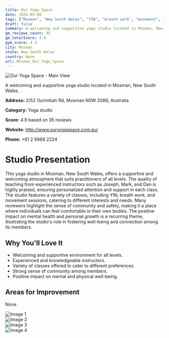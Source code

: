 ```yaml
---
title: Our Yoga Space
date: 2025-03-08
tags: ["Mosman", "New South Wales", "YIN", "breath work", "movement", "welcoming", "community-oriented", "Mosman"]  
draft: false
summary: A welcoming and supportive yoga studio located in Mosman, New South Wales.
gm_reviews_count: 35
gm_totalScore: 4.9
gym_score: 4.3
city: Mosman
state: New South Wales
country: None
url: Mosman_Our_Yoga_Space
---
```


<div className="aspect-[16/9] relative my-8">
  <img 
    src="https://lh5.googleusercontent.com/p/AF1QipM-JRerY8wZyRZ-C03iPxrw6S4yuH3_cRGRmgf6=w1920-h1080-k-no"
    alt="Our Yoga Space - Main View"
    className="object-cover absolute inset-0 w-full h-full rounded-lg"
  />
</div>

A welcoming and supportive yoga studio located in Mosman, New South Wales.

**Address:** 2/52 Ourimbah Rd, Mosman NSW 2088, Australia

**Category:** Yoga studio

**Score:** 4.9 based on 35 reviews

**Website:** http://www.ouryogaspace.com.au/

**Phone:** +61 2 9968 2224

# Studio Presentation

This yoga studio in Mosman, New South Wales, offers a supportive and welcoming atmosphere that suits practitioners of all levels. The quality of teaching from experienced instructors such as Joseph, Mark, and Dan is highly praised, ensuring personalized attention and support in each class. The studio features a variety of classes, including YIN, breath work, and movement sessions, catering to different interests and needs. Many reviewers highlight the sense of community and safety, making it a place where individuals can feel comfortable in their own bodies. The positive impact on mental health and personal growth is a recurring theme, illustrating the studio's role in fostering well-being and connection among its members.

## Why You'll Love It

- Welcoming and supportive environment for all levels.
- Experienced and knowledgeable instructors.
- Variety of classes offered to cater to different preferences.
- Strong sense of community among members.
- Positive impact on mental and physical well-being.

## Areas for Improvement

None

<div className="grid grid-cols-1 xl:grid-cols-2 gap-4 my-8">
<div className="aspect-[4/3] relative"><img src="https://lh3.googleusercontent.com/p/AF1QipOk7NC-qIpRZIxXVtjT-j2urFCRVW813K_b6Phu=w1920-h1080-k-no-pi-0-ya289.88287-ro0-fo100" alt="Image 1" className="object-cover absolute inset-0 w-full h-full rounded-lg" /></div>
<div className="aspect-[4/3] relative"><img src="https://lh3.googleusercontent.com/p/AF1QipOPuL7ZH-G598xK1kd2UrYHILg9uY1v92OoVZ24=w1920-h1080-k-no-pi-0-ya9.730206-ro-0-fo100" alt="Image 2" className="object-cover absolute inset-0 w-full h-full rounded-lg" /></div>
<div className="aspect-[4/3] relative"><img src="https://lh3.googleusercontent.com/p/AF1QipNk90rZPrd3zIh4iBUdw4HAc2RGrYVhhpHJkYX-=w1920-h1080-k-no-pi0-ya339.3239-ro-0-fo100" alt="Image 3" className="object-cover absolute inset-0 w-full h-full rounded-lg" /></div>
<div className="aspect-[4/3] relative"><img src="https://lh3.googleusercontent.com/p/AF1QipPiqKuHau8JQp34bdwZkB5t2IX-CP_g3OOf8E55=w1920-h1080-k-no-pi-0-ya57.799915-ro-0-fo100" alt="Image 4" className="object-cover absolute inset-0 w-full h-full rounded-lg" /></div>
</div>